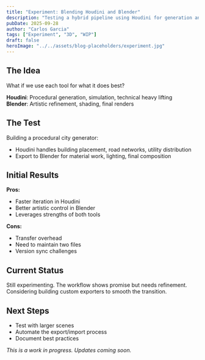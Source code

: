 ```yaml
---
title: "Experiment: Blending Houdini and Blender"
description: "Testing a hybrid pipeline using Houdini for generation and Blender for final artistic touches."
pubDate: 2025-09-28
author: "Carlos Garcia"
tags: ["Experiment", "3D", "WIP"]
draft: false
heroImage: "../../assets/blog-placeholders/experiment.jpg"
---
```


## The Idea

What if we use each tool for what it does best?

**Houdini**: Procedural generation, simulation, technical heavy lifting  
**Blender**: Artistic refinement, shading, final renders

## The Test

Building a procedural city generator:
- Houdini handles building placement, road networks, utility distribution
- Export to Blender for material work, lighting, final composition

## Initial Results

**Pros:**
- Faster iteration in Houdini
- Better artistic control in Blender
- Leverages strengths of both tools

**Cons:**
- Transfer overhead
- Need to maintain two files
- Version sync challenges

## Current Status

Still experimenting. The workflow shows promise but needs refinement. Considering building custom exporters to smooth the transition.

## Next Steps

- Test with larger scenes
- Automate the export/import process
- Document best practices

*This is a work in progress. Updates coming soon.*
